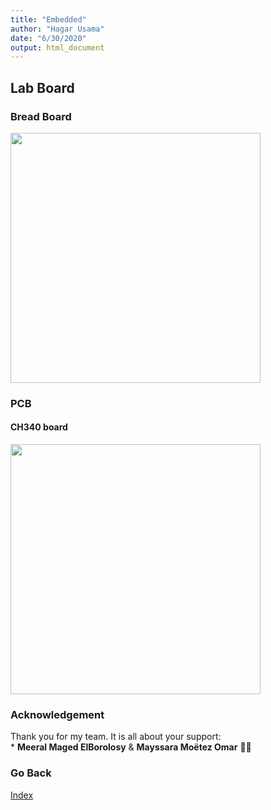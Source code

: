 ```yaml
---
title: "Embedded"
author: "Hagar Usama"
date: "6/30/2020"
output: html_document
---
```


## Lab Board {.tabset}
### Bread Board
<img src="images/bread_board.png" width="400" height="400">

### PCB
#### CH340 board
<img src="images/pcb_ch340.png" width="400" height="400">

### Acknowledgement
Thank you for my team. It is all about your support:<br>
* **Meeral Maged ElBorolosy** & **Mayssara Moëtez Omar** 🙏💙

### Go Back

<a href="../index.html">Index</a>

##
